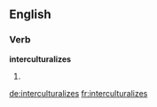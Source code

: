 ==English==

===Verb===
'''interculturalizes'''

# {{en-third-person singular of|interculturalize}}

[[de:interculturalizes]]
[[fr:interculturalizes]]
